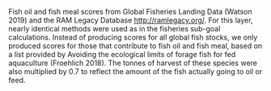 Fish oil and fish meal scores from Global Fisheries Landing Data (Watson 2019) and the RAM Legacy Database [http://ramlegacy.org/](http://ramlegacy.org/). For this layer, nearly identical methods were used as in the fisheries sub-goal calculations. Instead of producing scores for all global fish stocks, we only produced scores for those that contribute to fish oil and fish meal, based on a list provided by Avoiding the ecological limits of forage fish for fed aquaculture (Froehlich 2018). The tonnes of harvest of these species were also multiplied by 0.7 to reflect the amount of the fish actually going to oil or feed. 
